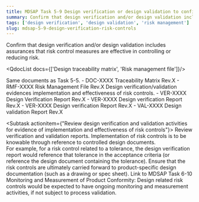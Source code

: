 ```yaml
---
title: MDSAP Task 5-9 Design verification or design validation to confirm the effectiveness of risk control measures
summary: Confirm that design verification and/or design validation includes assurances that risk control measures are effective in controlling or reducing risk.
tags: ['design verification', 'design validation', 'risk management']
slug: mdsap-5-9-design-verification-risk-controls
---
```


<RegLang>
Confirm that design verification and/or design validation includes assurances that risk control measures are effective in controlling or reducing risk.
</RegLang>

<QdocList docs={['Design traceability matrix', 'Risk management file']}/>

<ReportLang>
Same documents as Task 5-5.
- DOC-XXXX Traceability Matrix Rev.X
- RMF-XXXX Risk Management File Rev.X
Design verification/validation evidences implementation and effectiveness of risk controls.
- VER-XXXX Design Verification Report Rev.X
- VER-XXXX Design verification Report Rev.X
- VER-XXXX Design verification Report Rev.X
- VAL-XXXX Design validation Report Rev.X
</ReportLang>

<Subtask actionitem={"Review design verification and validation activities for evidence of implementation and effectiveness of risk controls"}>
Review verification and validation reports.  Implementation of risk controls is to be knowable through reference to controlled design documents.   
For example, for a risk control related to a tolerance, the design verification report would reference that tolerance in the acceptance criteria (or reference the design document containing the tolerance).
Ensure that the risk controls are ultimately carried forward to product-specific design documentation (such as a drawing or spec sheet).
Link to <QLink>MDSAP Task 6-10 Monitoring and Measurement of Product Conformity</QLink>:  Design related risk controls would be expected to have ongoing monitoring and measurement activities, if not subject to process validation.
</Subtask>



